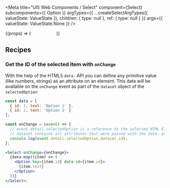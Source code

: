 
<Meta
  title="UI5 Web Components / Select"
  component={Select}
  subcomponents={{ Option }}
  argTypes={{
    ...createSelectArgTypes({ valueState: ValueState }),
    children: {
      type: null
    },
    ref: {
      type: null
    }
  }}
  args={{
    valueState: ValueState.None
  }}
/>

<DocsHeader />

<Canvas>
  <Story name="Default">
    {(props) => (
      <Select disabled={props.disabled} name={props.name} valueState={props.valueState} onChange={props.onChange}>
        <Option>Option 1</Option>
        <Option>Option 2</Option>
        <Option>Option 3</Option>
        <Option>Option 4</Option>
        <Option>Option 5</Option>
      </Select>
    )}
  </Story>
</Canvas>

<ArgsTable story="." />

## Recipes

### Get the ID of the selected item with `onChange`

With the help of the HTML5 `data-` API you can define any primitive value (like numbers, strings)
as an attribute on an element.
This data will be available on the `onChange` event as part of the `dataset` object of the `selectedOption`:

```jsx
const data = [
  { id: 1, text: 'Option 1' },
  { id: 2, text: 'Option 2' }
];

const onChange = (event) => {
  // event.detail.selectedOption is a reference to the selected HTML Element
  // dataset contains all attributes that were passed with the data- prefix.
  console.log(event.detail.selectedOption.dataset.id);
};

<Select onChange={onChange}>
  {data.map((item) => (
    <Option key={item.id} data-id={item.id}>
      {item.text}
    </Option>
  ))}
</Select>;
```
